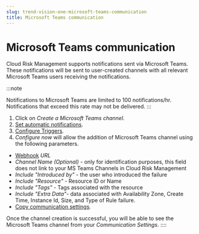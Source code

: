 ```yaml
---
slug: trend-vision-one-microsoft-teams-communication
title: Microsoft Teams communication
---
```

# Microsoft Teams communication

Cloud Risk Management supports notifications sent via Microsoft Teams. These notifications will be sent to user-created channels with all relevant Microsoft Teams users receiving the notifications.

:::note

Notifications to Microsoft Teams are limited to 100 notifications/hr. Notifications that exceed this rate may not be delivered.
:::

1.  Click on *Create a Microsoft Teams channel.*
2.  [Set automatic notifications](toggle-automatic-notifications.mdx).
3.  [Configure Triggers](communication-triggers.mdx).
4.  *Configure now* will allow the addition of Microsoft Teams channel using the following parameters.

- [Webhook](https://docs.microsoft.com/en-us/microsoftteams/platform/webhooks-and-connectors/how-to/add-incoming-webhook) *URL*
- *Channel Name (Optional) -* only for identification purposes, this field does not link to your MS Teams Channels in Cloud Risk Management
- *Include "Introduced by"* - the user who introduced the failure
- *Include "Resource"* - Resource ID or Name
- *Include "Tags"* - Tags associated with the resource
- *Include "Extra Data"-* data associated with Availability Zone, Create Time, Instance Id, Size, and Type of Rule failure.
- [Copy communication settings](copy-communication-settings.mdx).

Once the channel creation is successful, you will be able to see the Microsoft Teams channel from your *Communication Settings*.
::::
